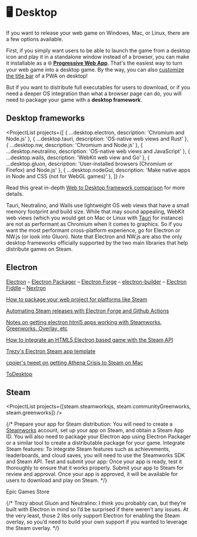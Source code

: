 
# 🖥 Desktop

If you want to release your web game on Windows, Mac, or Linux, there are a few options available.

First, if you simply want users to be able to launch the game from a desktop icon and play it in a standalone window instead of a browser, you can make it installable as a 🌐 [**Progressive Web App**](/publishing/pwa). That's the easiest way to turn your web game into a desktop game. By the way, you can also [customize the title bar](https://learn.microsoft.com/en-us/microsoft-edge/progressive-web-apps-chromium/how-to/window-controls-overlay) of a PWA on desktop!

But if you want to distribute full executables for users to download, or if you need a deeper OS integration than what a browser page can do, you will need to package your game with a **desktop framework**.

## Desktop frameworks

<ProjectList
  projects={[
    { ...desktop.electron, description: 'Chromium and Node.js' },
    { ...desktop.tauri, description: 'OS-native web views and Rust' },
    { ...desktop.nw, description: 'Chromium and Node.js' },
    { ...desktop.neutralino, description: 'OS-native web views and JavaScript' },
    { ...desktop.wails, description: 'WebKit web view and Go' },
    { ...desktop.gluon, description: 'User-installed browsers (Chromium or Firefox) and Node.js' },
    { ...desktop.nodeGui, description: 'Make native apps in Node and CSS (not for WebGL games)' },
  ]}
/>

Read this great in-depth [Web to Desktop framework comparison](https://github.com/Elanis/web-to-desktop-framework-comparison) for more details.

Tauri, Neutralino, and Wails use lightweight OS web views that have a small memory footprint and build size. While that may sound appealing, WebKit web views (which you would get on Mac or Linux with [Tauri](https://tauri.app/v1/references/webview-versions/) for instance) are not as performant as Chromium when it comes to graphics. So if you want the most performant cross-platform experience, go for Electron or NW.js (or look into Gluon). Note that Electron and NW.js are also the only desktop frameworks officially supported by the two main libraries that help distribute games on Steam.

## Electron

<Todo>

[Electron](https://www.electronjs.org/) – [Electron Packager](https://github.com/electron/electron-packager) – [Electron Forge](https://www.electronforge.io/) – [electron-builder](https://www.electron.build/) – [Electron Fiddle](https://www.electronjs.org/fiddle) – [Nextron](https://github.com/saltyshiomix/nextron)

[How to package your web project for platforms like Steam](https://codepen.io/punkydrewster713/post/package-web-project-for-steam)

[Automating Steam releases with Electron Forge and Github Actions](https://trashmoon.com/blog/2022/automating-steam-releases-for-html-games-with-electron-forge-and-github-actions/)

[Notes on getting electron html5 apps working with Steamworks, Greenworks, Overlay, etc](https://github.com/JamesMoulang/electron-steam-notes)

[How to integrate an HTML5 Electron based game with the Steam API](https://liana.one/integrate-electron-steam-api-steamworks)

[Trezy's Electron Steam app template](https://github.com/trezy-studios/electron-steam-app-template)

[cpojer's tweet on getting Athena Crisis to Steam on Mac](https://x.com/cpojer/status/1760657576625385965)

[ToDesktop](https://www.todesktop.com/)

</Todo>

## Steam

<ProjectList projects={[steam.steamworksjs, steam.communityGreenworks, steam.greenworks]} />

{/* Prepare your app for Steam distribution: You will need to create a [Steamworks](https://partner.steamgames.com/) account, set up your app on Steam, and obtain a Steam App ID. You will also need to package your Electron app using Electron Packager or a similar tool to create a distributable package for your game. Integrate Steam features: To integrate Steam features such as achievements, leaderboards, and cloud saves, you will need to use the Steamworks SDK and Steam API. Test and submit your app: Once your app is ready, test it thoroughly to ensure that it works properly. Submit your app to Steam for review and approval. Once your app is approved, it will be available for users to download and play on Steam. */}

<Todo>

Epic Games Store

</Todo>

{/* Trezy about Gluon and Neutralino: I think you probably can, but they’re built with Electron in mind so I’d be surprised if there weren’t any issues. At the very least, those 2 libs only support Electron for enabling the Steam overlay, so you’d need to build your own support if you wanted to leverage the Steam overlay. */}
